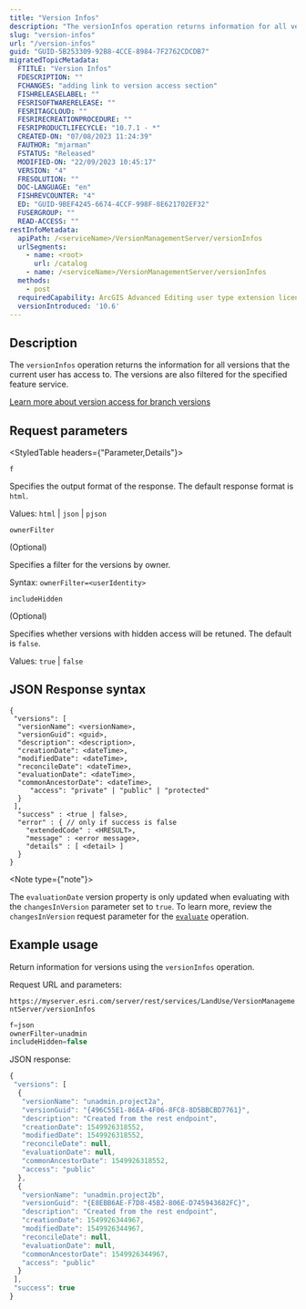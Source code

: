 ```yaml
---
title: "Version Infos"
description: "The versionInfos operation returns information for all versions that the client has access to is returned."
slug: "version-infos"
url: "/version-infos"
guid: "GUID-5B253309-92B8-4CCE-8984-7F2762CDCDB7"
migratedTopicMetadata:
  FTITLE: "Version Infos"
  FDESCRIPTION: ""
  FCHANGES: "adding link to version access section"
  FISHRELEASELABEL: ""
  FESRISOFTWARERELEASE: ""
  FESRITAGCLOUD: ""
  FESRIRECREATIONPROCEDURE: ""
  FESRIPRODUCTLIFECYCLE: "10.7.1 - *"
  CREATED-ON: "07/08/2023 11:24:39"
  FAUTHOR: "mjarman"
  FSTATUS: "Released"
  MODIFIED-ON: "22/09/2023 10:45:17"
  VERSION: "4"
  FRESOLUTION: ""
  DOC-LANGUAGE: "en"
  FISHREVCOUNTER: "4"
  ED: "GUID-9BEF4245-6674-4CCF-998F-8E621702EF32"
  FUSERGROUP: ""
  READ-ACCESS: ""
restInfoMetadata:
  apiPath: /<serviceName>/VersionManagementServer/versionInfos
  urlSegments:
    - name: <root>
      url: /catalog
    - name: /<serviceName>/VersionManagementServer/versionInfos
  methods:
    - post
  requiredCapability: ArcGIS Advanced Editing user type extension license
  versionIntroduced: '10.6'
---
```


## Description

The `versionInfos` operation returns the information for all versions that the current user has access to. The versions are also filtered for the specified feature service.

[Learn more about version access for branch versions](https://pro.arcgis.com/en/pro-app/latest/help/data/geodatabases/overview/manage-branch-versions.htm#ESRI_SECTION1_6D6F03B7F8C44CAC831C5CF151B02CF2)

##  Request parameters 

<StyledTable headers={"Parameter,Details"}>

<StyledTableRow>

<StyledTableCell cellStyle="markdown">

`f` 

</StyledTableCell>

<StyledTableCell cellStyle="markdown">

Specifies the output format of the response. The default response format is `html`.

Values: `html` | `json` | `pjson`

</StyledTableCell>

</StyledTableRow>

<StyledTableRow>

<StyledTableCell cellStyle="markdown">

`ownerFilter`

(Optional)
</StyledTableCell>

<StyledTableCell cellStyle="markdown">

Specifies a filter for the versions by owner.

Syntax: `ownerFilter=<userIdentity>` 

</StyledTableCell>

</StyledTableRow>

<StyledTableRow>

<StyledTableCell cellStyle="markdown">

`includeHidden`

(Optional)

</StyledTableCell>

<StyledTableCell cellStyle="markdown">

Specifies whether versions with hidden access will be retuned. The default is `false`.

Values: `true` | `false` 

</StyledTableCell>

</StyledTableRow>

</StyledTable>

## JSON Response syntax

```other
{
 "versions": [ 
  "versionName": <versionName>,
  "versionGuid": <guid>,
  "description": <description>,
  "creationDate": <dateTime>,
  "modifiedDate": <dateTime>,
  "reconcileDate": <dateTime>,
  "evaluationDate": <dateTime>,
  "commonAncestorDate": <dateTime>,
	 "access": "private" | "public" | "protected"
  } 
 ],
  "success" : <true | false>,
  "error" : { // only if success is false
    "extendedCode" : <HRESULT>,
    "message" : <error message>,
    "details" : [ <detail> ]
  }
}

```

 

<Note type={"note"}>

The `evaluationDate` version property is only updated when evaluating with the `changesInVersion` parameter set to `true`. To learn more, review the `changesInVersion` request parameter for the [`evaluate`](/evaluate) operation.

</Note>

## Example usage

Return information for versions using the `versionInfos` operation.

Request URL and parameters:

`https://myserver.esri.com/server/rest/services/LandUse/VersionManagementServer/versionInfos` 

```javascript
f=json
ownerFilter=unadmin
includeHidden=false
```

 

JSON response:

```javascript
{
 "versions": [
  {
   "versionName": "unadmin.project2a",
   "versionGuid": "{496C55E1-86EA-4F06-8FC8-8D5BBCBD7761}",
   "description": "Created from the rest endpoint",
   "creationDate": 1549926318552,
   "modifiedDate": 1549926318552,
   "reconcileDate": null,
   "evaluationDate": null,
   "commonAncestorDate": 1549926318552,
   "access": "public"
  },
  {
   "versionName": "unadmin.project2b",
   "versionGuid": "{E8EBB6AE-F7D8-45B2-806E-D745943682FC}",
   "description": "Created from the rest endpoint",
   "creationDate": 1549926344967,
   "modifiedDate": 1549926344967,
   "reconcileDate": null,
   "evaluationDate": null,
   "commonAncestorDate": 1549926344967,
   "access": "public"
  }
 ],
 "success": true
}
```

 
